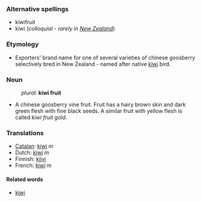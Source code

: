 ===Alternative spellings===
*kiwifruit
*kiwi (''colloquial'' - ''rarely in [[New Zealand]]'')
===Etymology===
*Exporters' brand name for one of several varieties of chinese goosberry selectively bred in New Zealand - named after native [[kiwi]] bird.
===Noun===
:''plural'': '''kiwi fruit'''
*A chinese goosberry vine fruit.  Fruit has a hairy brown skin and dark green flesh with fine black seeds. A similar fruit with yellow flesh is called ''kiwi fruit gold''.
===Translations===
*[[Catalan]]: [[kiwi]] ''m''
*Dutch: [[kiwi]] ''m''
*Finnish: [[kiivi]]
*French: [[kiwi]] ''m''

====Related words====
*[[kiwi]]